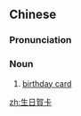 {{also|生日贺卡}}
==Chinese==
{{zh-forms|s=生日贺卡|type=22}}

===Pronunciation===
{{zh-pron
|m=shēngrì hèkǎ
|cat=n
}}

===Noun===
{{zh-noun}}

# [[birthday card]]

[[zh:生日賀卡]]